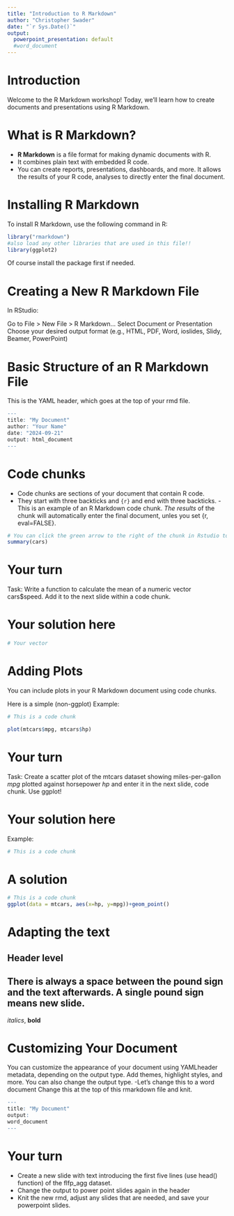 ---
title: "Introduction to R Markdown"
author: "Christopher Swader"
date: "`r Sys.Date()`"
output:
  powerpoint_presentation: default
  #word_document  
---

# Introduction

Welcome to the R Markdown workshop! Today, we'll learn how to create documents and presentations using R Markdown.

# What is R Markdown?

- **R Markdown** is a file format for making dynamic documents with R.
- It combines plain text with embedded R code.
- You can create reports, presentations, dashboards, and more. It allows the results of your R code, analyses to directly enter the final document. 

# Installing R Markdown

To install R Markdown, use the following command in R:
```{r}
library("rmarkdown")
#also load any other libraries that are used in this file!!
library(ggplot2)
```
Of course install the package first if needed. 

# Creating a New R Markdown File
In RStudio:

Go to File > New File > R Markdown...
Select Document or Presentation
Choose your desired output format (e.g., HTML, PDF, Word, ioslides, Slidy, Beamer, PowerPoint)

# Basic Structure of an R Markdown File
This is the YAML header, which goes at the top of your rmd file. 
```{r, eval=FALSE}


---
title: "My Document"
author: "Your Name"
date: "2024-09-21"
output: html_document
---
```
# Code chunks
- Code chunks are sections of your document that contain R code.
- They start with three backticks and `{r}` and end with three backticks.
-This is an example of an R Markdown code chunk. *The results* of the chunk will automatically enter the final document, unles you set {r, eval=FALSE}.

```{r}
# You can click the green arrow to the right of the chunk in Rstudio to see the result.
summary(cars)
```


# Your turn
Task: Write a function to calculate the mean of a numeric vector cars$speed. Add it to the next slide within a code chunk.

# Your solution here
```{r}
# Your vector

```

# Adding Plots
You can include plots in your R Markdown document using code chunks.

Here is a simple (non-ggplot) Example:
```{r}
# This is a code chunk

plot(mtcars$mpg, mtcars$hp)
```


# Your turn
Task: Create a scatter plot of the mtcars dataset showing miles-per-gallon *mpg* plotted against horsepower *hp* and enter it in the next slide, code chunk. Use ggplot!

# Your solution here
Example:
```{r}
# This is a code chunk

```

# A solution
```{r}
# This is a code chunk
ggplot(data = mtcars, aes(x=hp, y=mpg))+geom_point()


```

# Adapting the text

## Header level
## There is always a space between the pound sign and the text afterwards. A single pound sign means new slide.
*italics*, 
**bold**

# Customizing Your Document
You can customize the appearance of your document using YAMLheader metadata, depending on the output type.
Add themes, highlight styles, and more.
You can also change the output type. 
-Let's change this to a word document Change this at the top of this rmarkdown file and knit.

```{r, eval=FALSE}


---
title: "My Document"
output:
word_document 
---
```


# Your turn
* Create a new slide with text introducing the first five lines (use head() function) of the flfp_agg dataset. 
* Change the output to power point slides again in the header
* Knit the new rmd, adjust any slides that are needed, and save your powerpoint slides.


